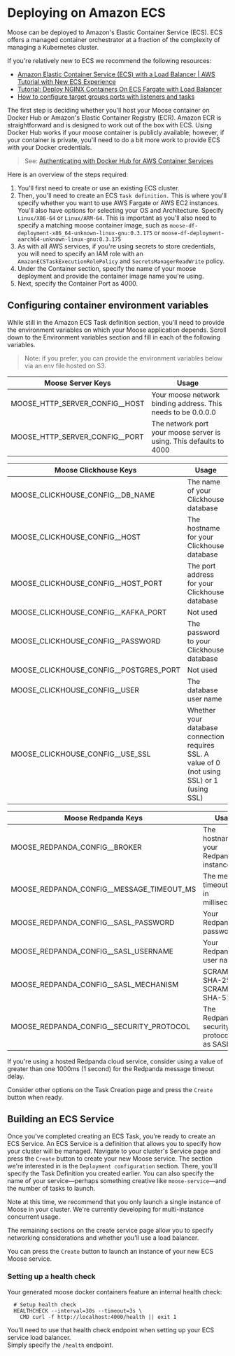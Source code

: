 
# Deploying on Amazon ECS

Moose can be deployed to Amazon's Elastic Container Service (ECS). ECS offers a managed container orchestrator at a fraction of the complexity of managing a Kubernetes cluster.

If you're relatively new to ECS we recommend the following resources:

- [Amazon Elastic Container Service (ECS) with a Load Balancer | AWS Tutorial with New ECS Experience](https://www.youtube.com/watch?v=rUgZNXKbsrY)
- [Tutorial: Deploy NGINX Containers On ECS Fargate with Load Balancer](https://bhaveshmuleva.hashnode.dev/tutorial-deploy-nginx-containers-on-ecs-fargate-with-load-balancer)
- [How to configure target groups ports with listeners and tasks](https://stackoverflow.com/questions/66275574/how-to-configure-target-groups-ports-with-listeners-and-tasks)

The first step is deciding whether you'll host your Moose container on Docker Hub or Amazon's Elastic Container Registry (ECR).
Amazon ECR is straightforward and is designed to work out of the box with ECS. Using Docker Hub works if your moose container is publicly available; however, if your container is private, you'll need to do a bit more work to provide ECS with your Docker credentials.

> See: [Authenticating with Docker Hub for AWS Container Services](https://aws.amazon.com/blogs/containers/authenticating-with-docker-hub-for-aws-container-services/)

Here is an overview of the steps required:

1. You'll first need to create or use an existing ECS cluster.
2. Then, you'll need to create an ECS `Task definition.` This is where you'll specify whether you want to use AWS Fargate or AWS EC2 instances. You'll also have options for selecting your OS and Architecture. Specify `Linux/X86-64` or `Linux/ARM-64`. This is important as you'll also need to specify a matching moose container image, such as `moose-df-deployment-x86_64-unknown-linux-gnu:0.3.175` or `moose-df-deployment-aarch64-unknown-linux-gnu:0.3.175`
3. As with all AWS services, if you're using secrets to store credentials, you will need to specify an IAM role with an `AmazonECSTaskExecutionRolePolicy` and `SecretsManagerReadWrite` policy.
4. Under the Container section, specify the name of your moose deployment and provide the container image name you're using.
5. Next, specify the Container Port as 4000.

## Configuring container environment variables

While still in the Amazon ECS Task definition section, you'll need to provide the environment variables on which your Moose application depends.
Scroll down to the Environment variables section and fill in each of the following variables.

> Note: if you prefer, you can provide the environment variables below via an env file hosted on S3.

| Moose Server Keys                | Usage                                                              |
| -------------------------------- | ------------------------------------------------------------------ |
| MOOSE_HTTP_SERVER_CONFIG\_\_HOST | Your moose network binding address. This needs to be 0.0.0.0       |
| MOOSE_HTTP_SERVER_CONFIG\_\_PORT | The network port your moose server is using. This defaults to 4000 |

| Moose Clickhouse Keys                    | Usage                                                                                        |
| ---------------------------------------- | -------------------------------------------------------------------------------------------- |
| MOOSE_CLICKHOUSE_CONFIG\_\_DB_NAME       | The name of your Clickhouse database                                                         |
| MOOSE_CLICKHOUSE_CONFIG\_\_HOST          | The hostname for your Clickhouse database                                                    |
| MOOSE_CLICKHOUSE_CONFIG\_\_HOST_PORT     | The port address for your Clickhouse database                                                |
| MOOSE_CLICKHOUSE_CONFIG\_\_KAFKA_PORT    | Not used                                                                                     |
| MOOSE_CLICKHOUSE_CONFIG\_\_PASSWORD      | The password to your Clickhouse database                                                     |
| MOOSE_CLICKHOUSE_CONFIG\_\_POSTGRES_PORT | Not used                                                                                     |
| MOOSE_CLICKHOUSE_CONFIG\_\_USER          | The database user name                                                                       |
| MOOSE_CLICKHOUSE_CONFIG\_\_USE_SSL       | Whether your database connection requires SSL. A value of 0 (not using SSL) or 1 (using SSL) |

| Moose Redpanda Keys                         | Usage                                           |
| ------------------------------------------- | ----------------------------------------------- |
| MOOSE_REDPANDA_CONFIG\_\_BROKER             | The hostname for your Redpanda instance         |
| MOOSE_REDPANDA_CONFIG\_\_MESSAGE_TIMEOUT_MS | The message timeout delay in milliseconds\*     |
| MOOSE_REDPANDA_CONFIG\_\_SASL_PASSWORD      | Your Redpanda password                          |
| MOOSE_REDPANDA_CONFIG\_\_SASL_USERNAME      | Your Redpanda user name                         |
| MOOSE_REDPANDA_CONFIG\_\_SASL_MECHANISM     | SCRAM-SHA-256 or SCRAM-SHA-512                  |
| MOOSE_REDPANDA_CONFIG\_\_SECURITY_PROTOCOL  | The Redpanda security protocol such as SASL_SSL |

If you're using a hosted Redpanda cloud service, consider using a value of greater than one 1000ms (1 second) for the Redpanda message timeout delay.

Consider other options on the Task Creation page and press the `Create` button when ready.

## Building an ECS Service

Once you've completed creating an ECS Task, you're ready to create an ECS Service. An ECS Service is a definition that allows you to specify how your cluster will be managed.
Navigate to your cluster's Service page and press the `Create` button to create your new Moose service.
The section we're interested in is the `Deployment configuration` section. There, you'll specify the Task Definition you created earlier. You can also specify the name of your service—perhaps something creative like `moose-service`—and the number of tasks to launch.

<Callout type="warning" emoji="ℹ️">
  Note at this time, we recommend that you only launch a single instance of
  Moose in your cluster. We're currently developing for multi-instance
  concurrent usage.
</Callout>

The remaining sections on the create service page allow you to specify networking considerations and whether you'll use a load balancer.

You can press the `Create` button to launch an instance of your new ECS Moose service.

### Setting up a health check

Your generated moose docker containers feature an internal health check:

```docker copy
  # Setup health check
  HEALTHCHECK --interval=30s --timeout=3s \
    CMD curl -f http://localhost:4000/health || exit 1
```

You'll need to use that health check endpoint when setting up your ECS service load balancer.  
Simply specify the `/health` endpoint.
